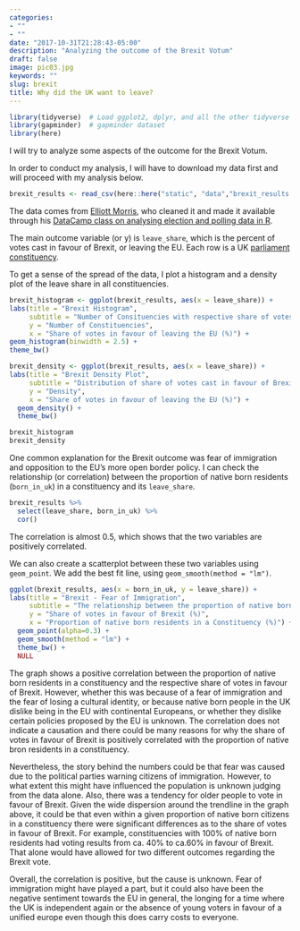 ```yaml
---
categories:
- ""
- ""
date: "2017-10-31T21:28:43-05:00"
description: "Analyzing the outcome of the Brexit Votum"
draft: false
image: pic03.jpg
keywords: ""
slug: brexit
title: Why did the UK want to leave?
---
```


```r
library(tidyverse)  # Load ggplot2, dplyr, and all the other tidyverse packages
library(gapminder)  # gapminder dataset
library(here)
```

I will try to analyze some aspects of the outcome for the Brexit Votum. 

In order to conduct my analysis, I will have to download my data first and will proceed with my analysis below.

```r
brexit_results <- read_csv(here::here("static", "data","brexit_results.csv"))

```

The data comes from [Elliott Morris](https://www.thecrosstab.com/), who cleaned it and made it available through his [DataCamp class on analysing election and polling data in R](https://www.datacamp.com/courses/analyzing-election-and-polling-data-in-r).

The main outcome variable (or y) is `leave_share`, which is the percent of votes cast in favour of Brexit, or leaving the EU. Each row is a UK [parliament constituency](https://en.wikipedia.org/wiki/United_Kingdom_Parliament_constituencies). 

To get a sense of the spread of the data, I plot a histogram and a density plot of the leave share in all constituencies.

```r

brexit_histogram <- ggplot(brexit_results, aes(x = leave_share)) + 
labs(title = "Brexit Histogram", 
     subtitle = "Number of Consituencies with respective share of votes cast in favour of Brexit", 
     y = "Number of Constituencies", 
     x = "Share of votes in favour of leaving the EU (%)") +
geom_histogram(binwidth = 2.5) +
theme_bw()

brexit_density <- ggplot(brexit_results, aes(x = leave_share)) +
labs(title = "Brexit Density Plot", 
     subtitle = "Distribution of share of votes cast in favour of Brexit within Constituencies across the UK", 
     y = "Density", 
     x = "Share of votes in favour of leaving the EU (%)") +
  geom_density() +
  theme_bw()

brexit_histogram
brexit_density
```

One common explanation for the Brexit outcome was fear of immigration and opposition to the EU's more open border policy. I can check the relationship (or correlation) between the proportion of native born residents (`born_in_uk`) in a constituency and its `leave_share`. 

```r
brexit_results %>% 
  select(leave_share, born_in_uk) %>% 
  cor()
```

The correlation is almost 0.5, which shows that the two variables are positively correlated.

We can also create a scatterplot between these two variables using `geom_point`. We add the best fit line, using  `geom_smooth(method = "lm")`. 

```r
ggplot(brexit_results, aes(x = born_in_uk, y = leave_share)) +
labs(title = "Brexit - Fear of Immigration", 
     subtitle = "The relationship between the proportion of native born residents in a \nConstituency and its respective share of votes in favour of Brexit", 
     y = "Share of votes in favour of Brexit (%)", 
     x = "Proportion of native born residents in a Constituency (%)") +
  geom_point(alpha=0.3) +
  geom_smooth(method = "lm") +
  theme_bw() +
  NULL
```

The graph shows a positive correlation between the proportion of native born residents in a constituency and the respective share of votes in favour of Brexit. However, whether this was because of a fear of immigration and the fear of losing a cultural identity, or because native born people in the UK dislike being in the EU with continental Europeans, or whether they dislike certain policies proposed by the EU is unknown. The correlation does not indicate a causation and there could be many reasons for why the share of votes in favour of Brexit is positively correlated with the proportion of native bron residents in a constituency. 

Nevertheless, the story behind the numbers could be that fear was caused due to the political parties warning citizens of immigration. However, to what extent this might have influenced the population is unknown judging from the data alone. Also, there was a tendency for older people to vote in favour of Brexit. Given the wide dispersion around the trendline in the graph above, it could be that even within a given proportion of native born citizens in a constituency there were significant differences as to the share of votes in favour of Brexit. For example, constituencies with 100% of native born residents had voting results from ca. 40% to ca.60% in favour of Brexit. That alone would have allowed for two different outcomes regarding the Brexit vote. 

Overall, the correlation is positive, but the cause is unknown. Fear of immigration might have played a part, but it could also have been the negative sentiment towards the EU in general, the longing for a time where the UK is independent again or the absence of young voters in favour of a unified europe even though this does carry costs to everyone. 

